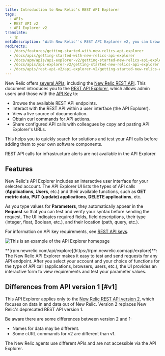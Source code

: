 ```yaml
---
title: Introduction to New Relic's REST API Explorer
tags:
  - APIs
  - REST API v2
  - API Explorer v2
translate:
  - jp
metaDescription: 'With New Relic''s REST API Explorer v2, you can browse available API endpoints, interact with the API in a user interface, and view a live documentation source.'
redirects:
  - /docs/features/getting-started-with-new-relics-api-explorer
  - /docs/apis/getting-started-with-new-relics-api-explorer
  - /docs/apm/apis/api-explorer-v2/getting-started-new-relics-api-explorer
  - /docs/apis/api-explorer-v2/getting-started-new-relics-api-explorer
  - /docs/apis/rest-api-v2/api-explorer-v2/getting-started-new-relics-api-explorer
---
```



New Relic offers [several APIs](/docs/apis/getting-started/introduction-new-relic-apis), including the [New Relic REST API](/docs/apis/rest-api-v2/getting-started/introduction-new-relic-rest-api-v2). This document introduces you to the [REST API Explorer](https://api.newrelic.com), which allows admin users and those with the [API Key](/docs/apis/rest-api-v2/getting-started/introduction-new-relic-rest-api-v2#api_key) to:

* Browse the available REST API endpoints.
* Interact with the REST API within a user interface (the API Explorer).
* View a live source of documentation.
* Obtain curl commands for API actions.
* Share configured API calls with colleagues by copy and pasting API Explorer's URLs.

This helps you to quickly search for solutions and test your API calls before adding them to your own software components.

REST API calls for infrastructure alerts are not available in the API Explorer.

## Features

New Relic's API Explorer includes an interactive user interface for your selected account. The API Explorer UI lists the types of API calls (**Applications**, **Users**, etc.) and their available functions, such as **GET metric data**, **PUT (update) applications**, **DELETE applications**, etc.

As you type values for **Parameters**, they automatically appear in the **Request** so that you can test and verify your syntax before sending the request. The UI indicates required fields, field descriptions, their type (integer, float, Boolean, etc.), and their location (path, query, etc.).

For information on API key requirements, see [REST API keys](/docs/apis/rest-api-v2/getting-started/introduction-new-relic-rest-api-v2#api_key).

<img
  title="API_explorer_main_page.png"
  alt="This is an example of the API Explorer homepage"
  src={apiExplorerMainPage}
/>

<figcaption>
  **[rpm.newrelic.com/api/explore](https://rpm.newrelic.com/api/explore)**: The New Relic API Explorer makes it easy to test and send requests for any API endpoint. After you select your account and your choice of functions for the type of API call (applications, browsers, users, etc.), the UI provides an interactive form to view requirements and test your parameter values.
</figcaption>

## Differences from API version 1 [#v1]

This API Explorer applies only to the [New Relic REST API version 2](/docs/apm/apis/requirements/new-relic-rest-api-v2-getting-started), which focuses on data in and data out of New Relic. Version 2 replaces New Relic's deprecated REST API version 1.

Be aware there are some differences between version 2 and 1:

* Names for data may be different.
* Some cURL commands for v2 are different than v1.

<Callout variant="tip">
  The New Relic agents use different APIs and are not accessible via the API Explorer.
</Callout>
